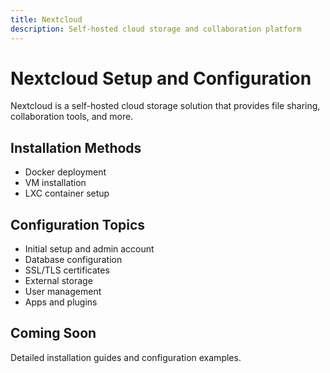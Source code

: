 ```yaml
---
title: Nextcloud
description: Self-hosted cloud storage and collaboration platform
---
```


# Nextcloud Setup and Configuration

Nextcloud is a self-hosted cloud storage solution that provides file sharing, collaboration tools, and more.

## Installation Methods

- Docker deployment
- VM installation
- LXC container setup

## Configuration Topics

- Initial setup and admin account
- Database configuration
- SSL/TLS certificates
- External storage
- User management
- Apps and plugins

## Coming Soon

Detailed installation guides and configuration examples.